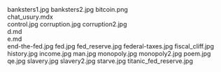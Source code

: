     
<PopImage className="w-full sm:w-[inherit] float-right clear-right sm:m-1 sm:ml-4" src={JPG_banksters1_jpg} alt="banksters1.jpg">
	banksters1.jpg
</PopImage>
<PopImage className="w-full sm:w-[inherit] float-left clear-left sm:m-1 sm:mr-4" src={JPG_banksters2_jpg} alt="banksters2.jpg">
	banksters2.jpg
</PopImage>
<PopImage className="w-full sm:w-[inherit] float-right clear-right sm:m-1 sm:ml-4" src={PNG_bitcoin_png} alt="bitcoin.png">
	bitcoin.png
</PopImage>
<div className="w-full md:max-w-[80rem] float-right italic">
	<MDX_chat_usury_mdx />
	chat_usury.mdx
</div>
<PopImage className="w-full sm:w-[inherit] float-left clear-left sm:m-1 sm:mr-4" src={JPG_control_jpg} alt="control.jpg">
	control.jpg
</PopImage>
<PopImage className="w-full sm:w-[inherit] float-right clear-right sm:m-1 sm:ml-4" src={JPG_corruption_jpg} alt="corruption.jpg">
	corruption.jpg
</PopImage>
<PopImage className="w-full sm:w-[inherit] float-left clear-left sm:m-1 sm:mr-4" src={JPG_corruption2_jpg} alt="corruption2.jpg">
	corruption2.jpg
</PopImage>
<div className="w-full md:max-w-[80rem] float-right italic">
	<MD_d_md />
	d.md
</div>
<div className="w-full md:max-w-[80rem] float-right italic">
	<MD_e_md />
	e.md
</div>
<PopImage className="w-full sm:w-[inherit] float-right clear-right sm:m-1 sm:ml-4" src={JPG_end_the_fed_jpg} alt="end-the-fed.jpg">
	end-the-fed.jpg
</PopImage>
<PopImage className="w-full sm:w-[inherit] float-left clear-left sm:m-1 sm:mr-4" src={JPG_fed_jpg} alt="fed.jpg">
	fed.jpg
</PopImage>
<PopImage className="w-full sm:w-[inherit] float-right clear-right sm:m-1 sm:ml-4" src={JPG_fed_reserve_jpg} alt="fed_reserve.jpg">
	fed_reserve.jpg
</PopImage>
<PopImage className="w-full sm:w-[inherit] float-left clear-left sm:m-1 sm:mr-4" src={JPG_federal_taxes_jpg} alt="federal-taxes.jpg">
	federal-taxes.jpg
</PopImage>
<PopImage className="w-full sm:w-[inherit] float-right clear-right sm:m-1 sm:ml-4" src={JPG_fiscal_cliff_jpg} alt="fiscal_cliff.jpg">
	fiscal_cliff.jpg
</PopImage>
<PopImage className="w-full sm:w-[inherit] float-left clear-left sm:m-1 sm:mr-4" src={JPG_history_jpg} alt="history.jpg">
	history.jpg
</PopImage>
<PopImage className="w-full sm:w-[inherit] float-right clear-right sm:m-1 sm:ml-4" src={JPG_income_jpg} alt="income.jpg">
	income.jpg
</PopImage>
<PopImage className="w-full sm:w-[inherit] float-left clear-left sm:m-1 sm:mr-4" src={JPG_man_jpg} alt="man.jpg">
	man.jpg
</PopImage>
<PopImage className="w-full sm:w-[inherit] float-right clear-right sm:m-1 sm:ml-4" src={JPG_monopoly_jpg} alt="monopoly.jpg">
	monopoly.jpg
</PopImage>
<PopImage className="w-full sm:w-[inherit] float-left clear-left sm:m-1 sm:mr-4" src={JPG_monopoly2_jpg} alt="monopoly2.jpg">
	monopoly2.jpg
</PopImage>
<PopImage className="w-full sm:w-[inherit] float-right clear-right sm:m-1 sm:ml-4" src={JPG_poem_jpg} alt="poem.jpg">
	poem.jpg
</PopImage>
<PopImage className="w-full sm:w-[inherit] float-left clear-left sm:m-1 sm:mr-4" src={JPG_qe_jpg} alt="qe.jpg">
	qe.jpg
</PopImage>
<PopImage className="w-full sm:w-[inherit] float-right clear-right sm:m-1 sm:ml-4" src={JPG_slavery_jpg} alt="slavery.jpg">
	slavery.jpg
</PopImage>
<PopImage className="w-full sm:w-[inherit] float-left clear-left sm:m-1 sm:mr-4" src={JPG_slavery2_jpg} alt="slavery2.jpg">
	slavery2.jpg
</PopImage>
<PopImage className="w-full sm:w-[inherit] float-right clear-right sm:m-1 sm:ml-4" src={JPG_starve_jpg} alt="starve.jpg">
	starve.jpg
</PopImage>
<PopImage className="w-full sm:w-[inherit] float-left clear-left sm:m-1 sm:mr-4" src={JPG_titanic_fed_reserve_jpg} alt="titanic_fed_reserve.jpg">
	titanic_fed_reserve.jpg
</PopImage>
